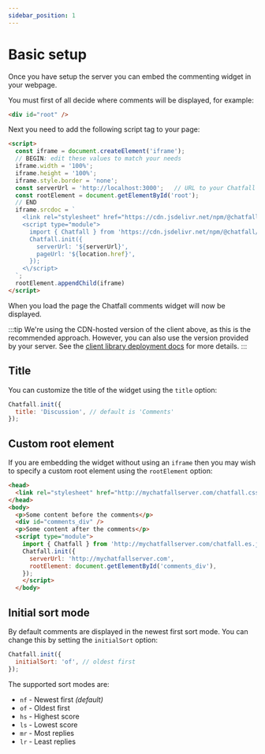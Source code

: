 ```yaml
---
sidebar_position: 1
---
```


# Basic setup

Once you have setup the server you can embed the commenting widget in your webpage.

You must first of all decide where comments will be displayed, for example:

```html
<div id="root" />
```

Next you need to add the following script tag to your page:

```html
<script>
  const iframe = document.createElement('iframe');
  // BEGIN: edit these values to match your needs
  iframe.width = '100%';
  iframe.height = '100%';
  iframe.style.border = 'none';
  const serverUrl = 'http://localhost:3000';   // URL to your Chatfall server
  const rootElement = document.getElementById('root');
  // END
  iframe.srcdoc = `
    <link rel="stylesheet" href="https://cdn.jsdelivr.net/npm/@chatfall/client@latest/dist/chatfall.css" crossorigin="anonymous" />
    <script type="module">
      import { Chatfall } from 'https://cdn.jsdelivr.net/npm/@chatfall/client@latest/dist/chatfall.es.js';
      Chatfall.init({
        serverUrl: '${serverUrl}',
        pageUrl: '${location.href}',
      });
    <\/script>
  `;
  rootElement.appendChild(iframe)
</script>
```

When you load the page the Chatfall comments widget will now be displayed.

:::tip
We're using the CDN-hosted version of the client above, as this is the recommended approach. However, you can also 
use the version provided by your server. See the [client library deployment docs](../production-deployment/client) for more details.
:::

## Title

You can customize the title of the widget using the `title` option:

```javascript
Chatfall.init({
  title: 'Discussion', // default is 'Comments'
});
```

## Custom root element

If you are embedding the widget without using an `iframe` then you may 
wish to specify a custom root element using the `rootElement` option:

```html
<head>
  <link rel="stylesheet" href="http://mychatfallserver.com/chatfall.css" crossorigin="anonymous"  />
</head>
<body>
  <p>Some content before the comments</p>
  <div id="comments_div" />
  <p>Some content after the comments</p>
  <script type="module">
    import { Chatfall } from 'http://mychatfallserver.com/chatfall.es.js';
    Chatfall.init({
      serverUrl: 'http://mychatfallserver.com',
      rootElement: document.getElementById('comments_div'),
    });
    </script>
  </body>
```

## Initial sort mode

By default comments are displayed in the newest first sort mode. You can change this by setting the `initialSort` option:

```javascript
Chatfall.init({
  initialSort: 'of', // oldest first
});
```

The supported sort modes are:

* `nf` - Newest first _(default)_
* `of` - Oldest first
* `hs` - Highest score
* `ls` - Lowest score
* `mr` - Most replies
* `lr` - Least replies  
